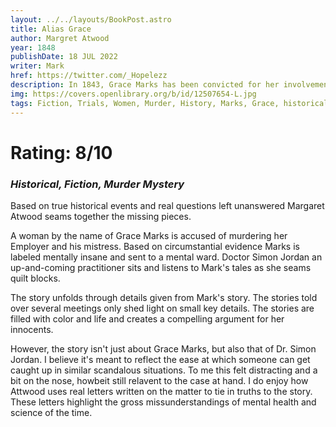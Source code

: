 ```yaml
---
layout: ../../layouts/BookPost.astro
title: Alias Grace
author: Margret Atwood
year: 1848
publishDate: 18 JUL 2022
writer: Mark
href: https://twitter.com/_Hopelezz
description: In 1843, Grace Marks has been convicted for her involvement in the vicious murders of her employer and his housekeeper and mistress. Some believe Grace is innocent; others think her evil or insane.
img: https://covers.openlibrary.org/b/id/12507654-L.jpg
tags: Fiction, Trials, Women, Murder, History, Marks, Grace, historical, New York Times reviewed, Canada, Canadian fiction, mystery & detective, historical
---
```


# Rating: 8/10
### _Historical, Fiction, Murder Mystery_

Based on true historical events and real questions left unanswered Margaret Atwood seams together the missing pieces.

A woman by the name of Grace Marks is accused of murdering her Employer and his mistress. Based on circumstantial evidence Marks is labeled mentally insane and sent to a mental ward. Doctor Simon Jordan an up-and-coming practitioner sits and listens to Mark's tales as she seams quilt blocks.

The story unfolds through details given from Mark's story. The stories told over several meetings only shed light on small key details. The stories are filled with color and life and creates a compelling argument for her innocents.

However, the story isn't just about Grace Marks, but also that of Dr. Simon Jordan. I believe it's meant to reflect the ease at which someone can get caught up in similar scandalous situations. To me this felt distracting and a bit on the nose, howbeit still relavent to the case at hand. I do enjoy how Attwood uses real letters written on the matter to tie in truths to the story. These letters highlight the gross missunderstandings of mental health and science of the time.
